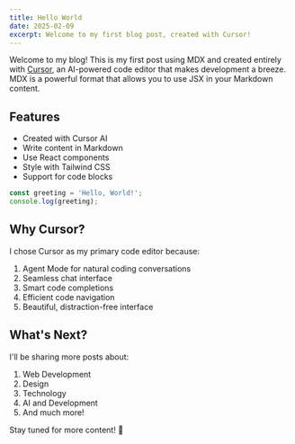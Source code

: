 ```yaml
---
title: Hello World
date: 2025-02-09
excerpt: Welcome to my first blog post, created with Cursor!
---
```


Welcome to my blog! This is my first post using MDX and created entirely with [Cursor](https://cursor.sh), an AI-powered code editor that makes development a breeze. MDX is a powerful format that allows you to use JSX in your Markdown content.

## Features

- Created with Cursor AI
- Write content in Markdown
- Use React components
- Style with Tailwind CSS
- Support for code blocks

```typescript
const greeting = 'Hello, World!';
console.log(greeting);
```

## Why Cursor?

I chose Cursor as my primary code editor because:

1. Agent Mode for natural coding conversations
2. Seamless chat interface
3. Smart code completions
4. Efficient code navigation
5. Beautiful, distraction-free interface

## What's Next?

I'll be sharing more posts about:

1. Web Development
2. Design
3. Technology
4. AI and Development
5. And much more!

Stay tuned for more content! 🚀
